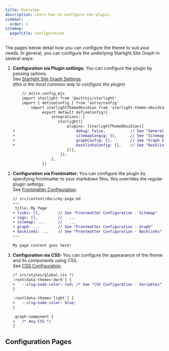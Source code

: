 ```yaml
---
title: Overview
description: Learn how to configure the plugin.
sidebar:
  order: 1
sitemap:
  pageTitle: Configuration
---
```



The pages below detail how you can configure the theme to suit your needs.
In general, you can configure the underlying Starlight Site Graph in several ways:
1. **Configuration via Plugin settings:** You can configure the plugin by passing options.
 	<br/>	See [Starlight Site Graph Settings](https://fevol.github.io/starlight-site-graph/configuration/).
 	<br/>	*(this is the most common way to configure the plugin)*
	```diff lang="js"
		// astro.config.mjs
		import starlight from '@astrojs/starlight'
		import { defineConfig } from 'astro/config'
			import starlightThemeObsidian from 'starlight-theme-obsidian'
				 export default defineConfig({
					 integrations: [
						starlight({
							plugins: [starlightThemeObsidian({
	+							debug: false, 			// See "General Settings"
	+							sitemapCongig: {},  	// See "Sitemap Settings"
	+							graphConfig: {},  		// See "Graph Settings"
	+							backlinksConfig: {},  	// See "Backlinks Settings"
							})],
						 }),
					 ],
				 })
	```
2. **Configuration via Frontmatter:** You can configure the plugin by specifying frontmatter to your markdown files,
	this overrides the regular plugin settings.
	<br/>	See [Frontmatter Configuration](https://fevol.github.io/starlight-site-graph/configuration/frontmatter).
	```diff lang="md"
	// src/content/docs/my-page.md
	---
	 title: My Page
	+ links: [],		// See "Frontmatter Configuration - Sitemap"
	+ tags: [],			//   ...
	+ sitemap: ...		//   ...
	+ graph: ...		// See "Frontmatter Configuration - Graph"
	+ backlinks: ...	// See "Frontmatter Configuration - Backlinks"
	---

	My page content goes here!
	```
3. **Configuration via CSS:** You can configure the appearance of the theme and its components using CSS.
	<br/>	See [CSS Configuration](/starlight-theme-obsidian/configuration/css).
	```diff lang="css"
	/* src/styles/global.css */
	:root[data-theme='dark'] {
	+ 	--slsg-node-color: red; /* See "CSS Configuration - Variables" */
	}

	:root[data-theme='light'] {
	+ 	--slsg-node-color: blue;
	}

	.graph-component {
	+   /* Any CSS */
	}
	```

## Configuration Pages

<CardGrid stagger>
	<LinkCardIcon
		icon="pencil"
		title="CSS Configuration"
		href="/starlight-theme-obsidian/configuration/css/"
		description="Configure the appearance of the components using CSS."
	/>
	<LinkCardIcon
		icon="seti:graphql"
		title="Graph Settings"
		href="/starlight-theme-obsidian/configuration/graph/"
		description="Configure the appearance and behavior of the graph."
	/>
	<LinkCardIcon
		icon="external"
		title="Backlinks Settings"
		href="/starlight-theme-obsidian/configuration/backlinks/"
		description="Configure the appearance of backlinks."
	/>
</CardGrid>
